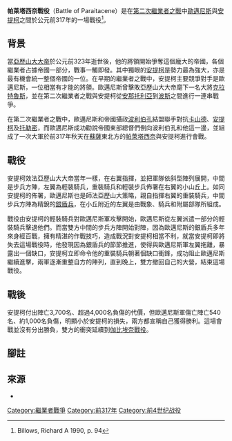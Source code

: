 {{Infobox Military Conflict
|image=
|caption=
|conflict=帕萊塔西奈戰役
|partof=[[繼業者#第二次繼業者之戰（前319年－前316年）|第二次繼業者之戰]]
|date=前317年秋天
|place=帕萊塔西奈(在現代的[[伊朗|伊朗]]境內)
|result=
|combatant1=[[歐邁尼斯|歐邁尼斯]]
|combatant2=[[安提柯一世|安提柯]]
|commander1=[[歐邁尼斯|歐邁尼斯]]
|commander2=[[安提柯一世|安提柯]]
|strength1=28,000名步兵、<br/>6,000名騎兵、<br/>6,000名雇傭兵、<br/>125頭[[戰象|戰象]]
|strength2=28,000名步兵、<br/>6,900名輕裝騎兵、<br/>3,700名重裝騎兵、<br/>65頭[[戰象|戰象]]
|casualties1=陣亡540名、<br/>約1,000名負傷
|casualties2=陣亡3,700名、<br/>超過4,000名負傷
}}
{{Campaignbox Wars of Diadochi}}

'''帕萊塔西奈戰役'''（Battle of Paraitacene）是在[[繼業者#第二次繼業者之戰（前319年－前315年）|第二次繼業者之戰]]中[[歐邁尼斯|歐邁尼斯]]與[[安提柯一世|安提柯]]之間於公元前317年的一場戰役<ref>Billows, Richard A 1990, p. 94</ref>。

== 背景 ==
當[[亞歷山大大帝|亞歷山大大帝]]於公元前323年逝世後，他的將領開始爭奪這個龐大的帝國，各個繼業者占據帝國一部分，戰事一觸即發。其中獨眼的[[安提柯一世|安提柯]]是勢力最為強大，亦是最有機會統一整個帝國的一位。在早期的繼業者之戰中，安提柯主要競爭對手是歐邁尼斯，一位相當有才能的將領。歐邁尼斯曾擊敗亞歷山大大帝麾下一名大將[[克拉特魯斯_(繼業者)|克拉特魯斯]]，並在第二次繼業者之戰與安提柯從[[安那托利亞|安那托利亞]]到[[波斯|波斯]]之間進行一連串戰爭。

在第二次繼業者之戰中，歐邁尼斯和帝國攝政[[波利伯孔|波利伯孔]]結盟聯手對抗[[卡山德|卡山德]]、[[安提柯一世|安提柯]]及[[托勒密一世|托勒密]]，而歐邁尼斯成功勸說帝國東部總督們倒向波利伯孔和他這一邊，並組成了一次大軍於前317年秋天在[[蘇薩|蘇薩]]東北方的[[帕萊塔西奈|帕萊塔西奈]]與安提柯進行會戰。

== 戰役 ==
安提柯效法亞歷山大大帝當年一樣，在右翼指揮，並把軍隊依斜型陣列展開，中間是步兵方陣，左翼為輕裝騎兵，重裝騎兵和輕裝步兵佈署在右翼的小山丘上。如同安提柯的佈署，歐邁尼斯也是師法亞歷山大策略，親自指揮右翼的重裝騎兵，中間步兵方陣為精銳的[[銀盾兵|銀盾兵]]，在小丘附近的左翼是由戰象、騎兵和附屬部隊所組成。

戰役由安提柯的輕裝騎兵對歐邁尼斯軍攻擊開始，歐邁尼斯從左翼派遣一部分的輕裝騎兵擊退他們。而當雙方中間的步兵方陣開始對陣，因為歐邁尼斯的銀盾兵多年來身經百戰，擁有精湛的作戰技巧，造成戰況對安提柯相當不利，就當安提柯即將失去這場戰役時，他發現因為銀盾兵的節節推進，使得與歐邁尼斯軍左翼拖離，暴露出一個缺口，安提柯立即命令他的重裝騎兵朝著個缺口衝鋒，成功阻止歐邁尼斯繼續進擊，兩軍逐漸重整自方的陣列，直到晚上，雙方撤回自己的大營，結束這場戰役。

== 戰後 ==
安提柯付出陣亡3,700名、超過4,000名負傷的代價，但歐邁尼斯軍傷亡陣亡540名、約1,000名負傷，明顯小於安提柯的損失，兩方都宣稱自己獲得勝利。這場會戰並沒有分出勝負，雙方的衝突延續到[[伽比埃奈戰役|伽比埃奈戰役]]。

==腳註==
{{reflist|2}}

==來源==
*{{cite book|last=Billows|first=Richard A.|title=Antigonos the One-Eyed and the Creation of the Hellenistic State|location=Berkeley|publisher=University of California Press |year=1990}}

[[Category:繼業者戰爭|Category:繼業者戰爭]]
[[Category:前317年|Category:前317年]]
[[Category:前4世纪战役|Category:前4世纪战役]]